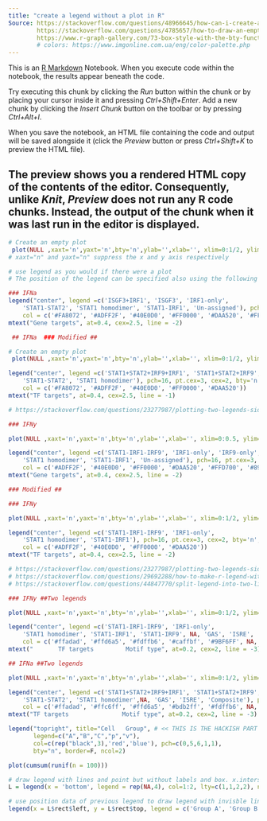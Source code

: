 ```yaml
---
title: "create a legend without a plot in R"
Source: https://stackoverflow.com/questions/48966645/how-can-i-create-a-legend-without-a-plot-in-r/48966924
        https://stackoverflow.com/questions/4785657/how-to-draw-an-empty-plot
        https://www.r-graph-gallery.com/73-box-style-with-the-bty-function.html
        # colors: https://www.imgonline.com.ua/eng/color-palette.php
---
```


This is an [R Markdown](http://rmarkdown.rstudio.com) Notebook. When you execute code within the notebook, the results appear beneath the code. 

Try executing this chunk by clicking the *Run* button within the chunk or by placing your cursor inside it and pressing *Ctrl+Shift+Enter*. 
Add a new chunk by clicking the *Insert Chunk* button on the toolbar or by pressing *Ctrl+Alt+I*.

When you save the notebook, an HTML file containing the code and output will be saved alongside it (click the *Preview* button or press *Ctrl+Shift+K* to preview the HTML file).

The preview shows you a rendered HTML copy of the contents of the editor. Consequently, unlike *Knit*, *Preview* does not run any R code chunks. Instead, the output of the chunk when it was last run in the editor is displayed.
-----

```r

# Create an empty plot
 plot(NULL ,xaxt='n',yaxt='n',bty='n',ylab='',xlab='', xlim=0:1/2, ylim=0:1/2)
# xaxt="n" and yaxt="n" suppress the x and y axis respectively

# use legend as you would if there were a plot
# The position of the legend can be specified also using the following keywords : "bottomright", "bottom", "bottomleft", "left", "topleft", "top", "topright", "right" and "center". http://www.sthda.com/english/wiki/add-legends-to-plots-in-r-software-the-easiest-way

### IFNa
legend("center", legend =c('ISGF3+IRF1', 'ISGF3', 'IRF1-only',
    'STAT1-STAT2', 'STAT1 homodimer', 'STAT1-IRF1', 'Un-assigned'), pch=16, pt.cex=3, cex=2, bty='n',
    col = c('#FA8072', '#ADFF2F', '#40E0D0', '#FF0000', '#DAA520', '#FFD700', '#89D0F5'))
mtext("Gene targets", at=0.4, cex=2.5, line = -2)

```


```r
 ## IFNa  ### Modified ##

# Create an empty plot
 plot(NULL ,xaxt='n',yaxt='n',bty='n',ylab='',xlab='', xlim=0:1/2, ylim=0:1/2)

legend("center", legend =c('STAT1+STAT2+IRF9+IRF1', 'STAT1+STAT2+IRF9', 'IRF1-only',
    'STAT1-STAT2', 'STAT1 homodimer'), pch=16, pt.cex=3, cex=2, bty='n',
    col = c('#FA8072', '#ADFF2F', '#40E0D0', '#FF0000', '#DAA520'))
mtext("TF targets", at=0.4, cex=2.5, line = -1)

```


```r
# https://stackoverflow.com/questions/23277987/plotting-two-legends-side-by-side-or-one-legend-with-two-columns
```



```r
### IFNy

plot(NULL ,xaxt='n',yaxt='n',bty='n',ylab='',xlab='', xlim=0:0.5, ylim=0:0.5)

legend("center", legend =c('STAT1-IRF1-IRF9', 'IRF1-only', 'IRF9-only',
    'STAT1 homodimer', 'STAT1-IRF1', 'Un-assigned'), pch=16, pt.cex=3, cex=2, bty='n',
    col = c('#ADFF2F', '#40E0D0', '#FF0000', '#DAA520', '#FFD700', '#89D0F5'))
mtext("Gene targets", at=0.4, cex=2.5, line = -2)


```


```r
### Modified ##

### IFNy

plot(NULL ,xaxt='n',yaxt='n',bty='n',ylab='',xlab='', xlim=0:1/2, ylim=0:1/2)

legend("center", legend =c('STAT1-IRF1-IRF9', 'IRF1-only',
    'STAT1 homodimer', 'STAT1-IRF1'), pch=16, pt.cex=3, cex=2, bty='n',
    col = c('#ADFF2F', '#40E0D0', '#FF0000', '#DAA520'))
mtext("TF targets", at=0.4, cex=2.5, line = -2)

```

```r
# https://stackoverflow.com/questions/23277987/plotting-two-legends-side-by-side-or-one-legend-with-two-columns
# https://stackoverflow.com/questions/29692288/how-to-make-r-legend-with-2-columns
# https://stackoverflow.com/questions/44847770/split-legend-into-two-lines

### IFNy ##Two legends

plot(NULL ,xaxt='n',yaxt='n',bty='n',ylab='',xlab='', xlim=0:1/2, ylim=0:1/2)

legend("center", legend =c('STAT1-IRF1-IRF9', 'IRF1-only',
    'STAT1 homodimer', 'STAT1-IRF1', 'STAT1-IRF9', NA, 'GAS', 'ISRE', 'Composite'), pch=c(rep(16,5), NA, 5, 0, 1), pt.cex=c(rep(2.7,5), NA, rep(2.4,3)), cex=1.4, x.intersp = 0.75, y.intersp = 1.3, bty='n', 
    col = c('#ffadad', '#ffd6a5', '#fdffb6', '#caffbf', '#9BF6FF', NA, rep('black', 3)), ncol = 2)
mtext("       TF targets         Motif type", at=0.2, cex=2, line = -3)

```

```r

## IFNa ##Two legends

plot(NULL ,xaxt='n',yaxt='n',bty='n',ylab='',xlab='', xlim=0:1/2, ylim=0:1/2)

legend("center", legend =c('STAT1+STAT2+IRF9+IRF1', 'STAT1+STAT2+IRF9', 'IRF1-only',
    'STAT1-STAT2', 'STAT1 homodimer',NA, 'GAS', 'ISRE', 'Composite'), pch=c(rep(16,5),NA, 5, 0, 1), pt.cex=c(rep(2.7,5), NA, rep(2.4,3)), cex=1.4, x.intersp = 0.75, y.intersp = 1.3, bty='n', 
    col = c('#ffadad', '#ffc6ff', '#ffd6a5', '#bdb2ff', '#fdffb6', NA, rep('black', 3)), ncol = 2)
mtext("TF targets               Motif type", at=0.2, cex=2, line = -3)

```


```r
legend("topright", title="Cell   Group", # << THIS IS THE HACKISH PART
       legend=c("A","B","C","p","v"), 
       col=c(rep("black",3),'red','blue'), pch=c(0,5,6,1,1),
       bty="n", border=F, ncol=2)
```



```r
plot(cumsum(runif(n = 100)))

# draw legend with lines and point but without labels and box. x.intersp controls horizontal distance between lines
L = legend(x = 'bottom', legend = rep(NA,4), col=1:2, lty=c(1,1,2,2), ncol=2, bty='n', x.intersp=0.5, pch=c(1,2,1,2), inset=0.02)

# use position data of previous legend to draw legend with invisble lines and points but with labels and box. x.intersp controls distance between lines and labels
legend(x = L$rect$left, y = L$rect$top, legend = c('Group A', 'Group B'), col=rep(NA,2), lty=c(1,1), ncol=1, x.intersp = 3, bg = NA)
```

